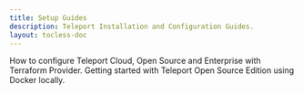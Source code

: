 ```yaml
---
title: Setup Guides
description: Teleport Installation and Configuration Guides.
layout: tocless-doc
---
```


<TileSet>
  <Tile icon="wrench" title="Terraform Provider" href="./guides/terraform-provider.mdx">
    How to configure Teleport Cloud, Open Source and Enterprise with Terraform Provider.
  </Tile>
  <Tile icon="wrench" title="Terraform Provider" href="./guides/local-docker.mdx">
    Getting started with Teleport Open Source Edition using Docker locally.
  </Tile>
</TileSet>